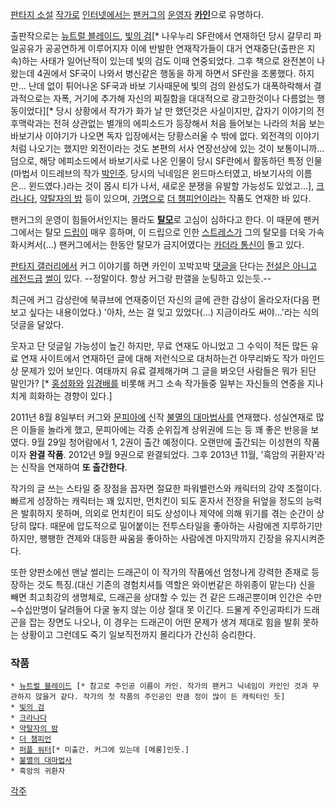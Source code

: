 [[판타지 소설]] [[작가]]로 [[인터넷]]에서는 [[팬커그]]의 [[운영자]] '''[[카인]]'''으로 유명하다.

출판작으로는 [[뉴트럴 블레이드]], [[빛의 검]][* 나우누리 SF란에서 연재하던 당시 갈무리 파일공유가 공공연하게 이루어지자 이에 반발한 연재작가들이 대거 연재중단(출판은 지속)하는 사태가 일어난적이 있는데 빛의 검도 이때 연중되었다. 그후 책으로 완전본이 나왔는데 4권에서 SF국이 나와서 병신같은 행동을 하게 하면서 SF란을 조롱했다. 하지만... 난데 없이 튀어나온 SF국과 바보 기사때문에 빛의 검의 완성도가 대폭하락해서 결과적으로는 자폭, 거기에 추가해 자신의 찌질함을 대대적으로 광고한것이나 다름없는 행동이었다][* 당시 상황에서 작가가 화가 날 만 했던것은 사실이지만, 갑자기 이야기의 전후맥락과는 전혀 상관없는 별개의 에피소드가 등장해서 처음 들어보는 나라의 처음 보는 바보기사 이야기가 나오면 독자 입장에서는 당황스러울 수 밖에 없다. 외전격의 이야기처럼 나오기는 했지만 외전이라는 것도 본편의 서사 연장선상에 있는 것이 보통이니까... 덤으로, 해당 에피소드에서 바보기사로 나온 인물이 당시 SF란에서 활동하던 특정 인물(마법서 이드레브의 작가 [[박인주]]. 당시의 닉네임은 윈드마스터였고, 바보기사의 이름은... 윈드였다.)라는 것이 몹시 티가 나서, 새로운 분쟁을 유발할 가능성도 있었고...], [[크라나다]], [[약탈자의 밤]] 등이 있으며, [[가명]]으로 [[더 챔피언]]이라는 작품도 연재한 바 있다.

팬커그의 운영이 힘들어서인지는 몰라도 '''[[탈모]]'''로 고심이 심하다고 한다. 이 때문에 팬커그에서는 탈모 [[드립]]이 매우 흥하며, 이 드립으로 인한 [[스트레스]]가 그의 탈모를 더욱 가속화시켜서(...) 팬커그에서는 한동안 탈모가 금지어였다는 [[카더라 통신]]이 돌고 있다.

[[판타지 갤러리]]에서 커그 이야기를 하면 카인이 꼬박꼬박 [[댓글]]을 단다는 [[전설은 아니고 레전드급]] [[썰]]이 있다.
--정말이다. 항상 커그랑 판갤을 눈팅하고 있는듯.--

최근에 커그 감상란에 북큐브에 연재중이던 자신의 글에 관한 감상이 올라오자(다음 편 보고 싶다는 내용이었다.) 
'아차, 쓰는 걸 잊고 있었다(...) 지금이라도 써야...'라는 식의 덧글을 달았다.

웃자고 단 덧글일 가능성이 높긴 하지만, 무료 연재도 아니었고 그 수익이 적든 많든 유료 연재 사이트에서 연재하던 글에 대해 저런식으로 대처하는건 아무리봐도 작가 마인드상 문제가 있어 보인다. 여태까지 유료 결제해가며 그 글을 봐오던 사람들은 뭐가 된단 말인가? [* [[홍성화]]와 [[임경배]]를 비롯해 커그 소속 작가들중 일부는 자신들의 연중을 지나치게 희화하는 경향이 있다.]

2011년 8월 8일부터 커그와 [[문피아]]에 신작 [[불멸의 대마법사]]를 연재했다. 성실연재로 많은 이들을 놀라게 했고, 문피아에는 각종 순위집계 상위권에 드는 등 꽤 좋은 반응을 보였다. 9월 29일 청어람에서 1, 2권이 출간 예정이다. 오랜만에 출간되는 이성현의 작품이자 '''완결 작품'''. 2012년 9월 9권으로 완결되었다. 그후 2013년 11월, '흑암의 귀환자'라는 신작을 연재하여 '''또 출간한다'''.

작가의 글 쓰는 스타일 중 장점을 꼽자면 절묘한 파워밸런스와 캐릭터의 강약 조절이다. 빠르게 성장하는 캐릭터는 꽤 있지만, 먼치킨이 되도 혼자서 전장을 뒤엎을 정도의 능력은 발휘하지 못하며, 의외로 먼치킨이 되도 상성이나 제약에 의해 위기를 겪는 순간이 상당히 많다. 때문에 압도적으로 밀어붙이는 전투스타일을 좋아하는 사람에겐 지루하기만 하지만, 팽팽한 견제와 대등한 싸움을 좋아하는 사람에겐 마지막까지 긴장을 유지시켜준다. 

또한 양판소에선 맨날 썰리는 드래곤이 이 작가의 작품에선 엄청나게 강력한 존재로 등장하는 것도 특징.(대신 기존의 경험치셔틀 역할은 와이번같은 하위종이 맡는다) 신을 빼면 최고최강의 생명체로, 드래곤을 상대할 수 있는 건 같은 드래곤뿐이며 인간은 수만~수십만명이 달려들어 다굴 놓지 않는 이상 절대 못 이긴다. 드물게 주인공파티가 드래곤을 잡는 장면도 나오나, 이 경우는 드래곤이 어떤 문제가 생겨 제대로 힘을 발휘 못하는 상황이고 그런데도 죽기 일보직전까지 몰리다가 간신히 승리한다.


=== 작품 ===
 * [[뉴트럴 블레이드]] [* 참고로 주인공 이름이 카인. 작가의 팬커그 닉네임이 카인인 것과 무관하지 않을거 같다. 작가의 첫 작품의 주인공인 만큼 정이 많이 든 캐릭터인 듯]
 * [[빛의 검]]
 * [[크라나다]]
 * [[약탈자의 밤]]
 * [[더 챔피언]]
 * [[퍼플 워터]][* 미출간. 커그에 있는데 [메롱]인듯.]
 * [[불멸의 대마법사]]
 * 흑암의 귀환자
[[각주]]
